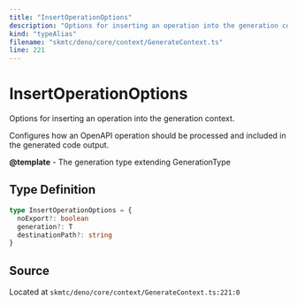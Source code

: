 ```yaml
---
title: "InsertOperationOptions"
description: "Options for inserting an operation into the generation context."
kind: "typeAlias"
filename: "skmtc/deno/core/context/GenerateContext.ts"
line: 221
---
```


# InsertOperationOptions

Options for inserting an operation into the generation context.

Configures how an OpenAPI operation should be processed and
included in the generated code output.


**@template** - The generation type extending GenerationType

## Type Definition

```typescript
type InsertOperationOptions = {
  noExport?: boolean
  generation?: T
  destinationPath?: string
}
```

## Source

Located at `skmtc/deno/core/context/GenerateContext.ts:221:0`
